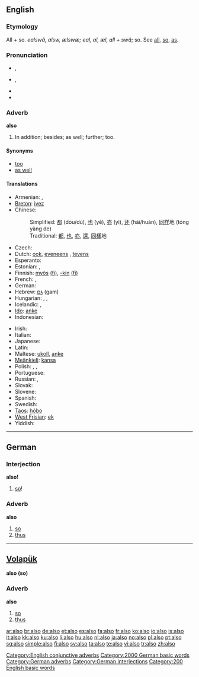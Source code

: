 {{also|alsó}}
==English==

{{rank|just|while|again|145|also|away|against|though}}

===Etymology===
All + so. {{etyl|ang}} ''ealswâ, alsw, ælswæ; eal, al, æl, all + swâ''; so. See [[all]], [[so]], [[as]].

===Pronunciation===
* {{a|UK}} {{IPA|/ˈɔːl.səʊ/}}, {{SAMPA|/"O:l.s@U/}}
* {{a|US}} {{IPA|/ˈɔl.soʊ/}}, {{SAMPA|/"Ol.soU/}}
* {{audio|en-us-also.ogg|Audio (US)}}
* {{hyphenation|al|so}}

===Adverb===
'''also'''

# In addition; besides; as well; further; too.

====Synonyms====
* [[too]]
* [[as well]]

====Translations====
{{trans-top|in addition; besides; as well; further; too}}
* Armenian: {{t|hy|նաև|sc=Armn|tr=naev}}, {{t|hy|նույնպես|sc=Armn|tr=nuynpes}}
* [[Breton]]: [[ivez]]
* Chinese:
*: Simplified: [[都]] (dōu/dū), [[也]] (yě), [[亦]] (yì), [[还]] (hái/huán), [[同样]]地 (tóng yàng de)
*: Traditional: [[都]], [[也]], [[亦]], [[還]], [[同樣]]地
* Czech: {{t|cs|také}}
* Dutch: [[ook]], [[eveneens]] {{i|formal}}, [[tevens]] {{i|formal}}
* Esperanto: {{t-|eo|ankaŭ|xs=Esperanto}}
* Estonian: {{t|et|samuti}}, {{t|et|ühtlasi}}
* Finnish: [[myös]] [[:fi:myös|(fi)]], [[-kin#Finnish|-kin]] [[:fi:-kin|(fi)]]
* French: {{t+|fr|aussi}}, {{t+|fr|également}}
* German: {{t+|de|auch}}
* Hebrew: [[גם]] (gam)
* Hungarian: {{t+|hu|szintén}}, {{t+|hu|is}}, {{t+|hu|ugyancsak}}
* Icelandic: {{t+|is|líka}}, {{t+|is|einnig}}
* [[Ido]]: [[anke]]
* Indonesian: {{t+|id|juga|xs=Indonesian}}
{{trans-mid}}
* Irish: {{t|ga|freisin|xs=Irish}}
* Italian: {{t+|it|anche}}
* Japanese: {{t-|ja|また|tr=mata|sc=Jpan}}
* Latin: {{t+|la|quoque}}
* Maltese: [[ukoll]], [[anke]]
* [[Meänkieli]]: [[kansa]]
* Polish: {{t+|pl|też}}, {{t+|pl|również}}, {{t+|pl|także}}
* Portuguese: {{t+|pt|também}}
* Russian: {{t+|ru|тоже|sc=Cyrl|tr=tóže}}, {{t+|ru|также|sc=Cyrl|tr=tákže}}
* Slovak: {{t-|sk|aj}}
* Slovene: {{t+|sl|tudi}}
* Spanish: {{t+|es|también}}
* Swedish: {{t+|sv|också}}
* [[Taos]]: [[hóbo]]
* [[West Frisian]]: [[ek]]
* Yiddish: {{t-|yi|אויך|sc=Hebr|xs=Yiddish}}
{{trans-bottom}}

[[Category:English conjunctive adverbs]]

----

==German==

===Interjection===
'''also!'''

# [[so]]!

===Adverb===
'''also'''

# [[so]]
# [[thus]]

[[Category:2000 German basic words]]
[[Category:German adverbs]]
[[Category:German interjections]]

----

==[[Volapük]]==
'''also (so) '''

===Adverb===
'''also'''

# [[so]]
# [[thus]]

[[Category:200 English basic words]]

[[ar:also]]
[[br:also]]
[[de:also]]
[[et:also]]
[[es:also]]
[[fa:also]]
[[fr:also]]
[[ko:also]]
[[io:also]]
[[is:also]]
[[it:also]]
[[kk:also]]
[[ku:also]]
[[li:also]]
[[hu:also]]
[[nl:also]]
[[ja:also]]
[[no:also]]
[[pl:also]]
[[pt:also]]
[[sg:also]]
[[simple:also]]
[[fi:also]]
[[sv:also]]
[[ta:also]]
[[te:also]]
[[vi:also]]
[[tr:also]]
[[zh:also]]